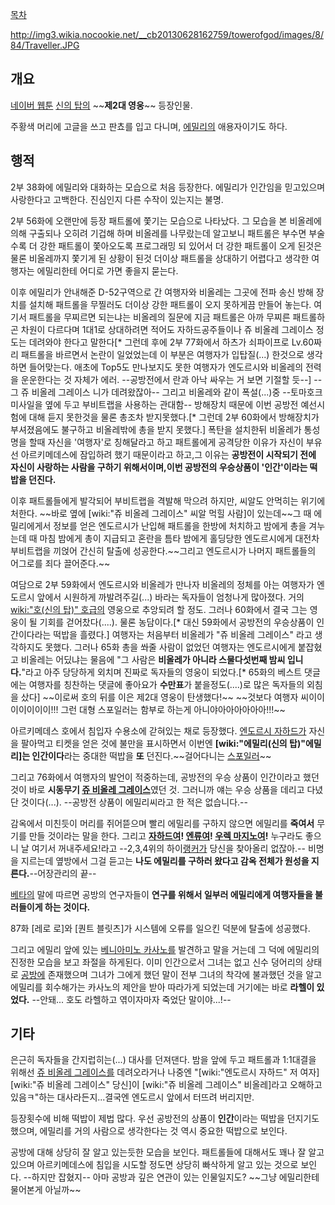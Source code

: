 [[목차]]

http://img3.wikia.nocookie.net/__cb20130628162759/towerofgod/images/8/84/Traveller.JPG

== 개요 ==
[[네이버 웹툰]] [[신의 탑]]의 ~~'''제2대 영웅'''~~ 등장인물.

주황색 머리에 고글을 쓰고 판쵸를 입고 다니며, [[에밀리(신의 탑)|에밀리]]의 애용자이기도 하다.

== 행적 ==
2부 38화에 에밀리와 대화하는 모습으로 처음 등장한다. 에밀리가 인간임을 믿고있으며 사랑한다고 고백한다. 진심인지 다른 수작이 있는지는 불명.

2부 56화에 오랜만에 등장 패트롤에 쫓기는 모습으로 나타났다. 그 모습을 본 비올레에 의해 구출되나 오히려 기겁해 하며 비올레를 나무랐는데 알고보니 패트롤은 부수면 부술수록 더 강한 패트롤이 쫓아오도록 프로그래밍 되 있어서 더 강한 패트롤이 오게 된것은 물론 비올레까지 쫓기게 된 상황이 된것 더이상 패트롤을 상대하기 어렵다고 생각한 여행자는 에밀리한테 어디로 가면 좋을지 묻는다. 

이후 에밀리가 안내해준 D-52구역으로 간 여행자와 비올레는 그곳에 전파 송신 방해 장치를 설치해 패트롤을 무찔러도 더이상 강한 패트롤이 오지 못하게끔 만들어 놓는다. 여기서 패트롤을 무찌르면 되는냐는 비올레의 질문에 지금 패트롤은 아까 무찌른 패트롤하곤 차원이 다르다며 1대1로 상대하려면 적어도 자하드공주들이나 쥬 비올레 그레이스 정도는 데려와야 한다고 말한다[* 그런데 후에 2부 77화에서 하츠가 쇠파이프로 Lv.60짜리 패트롤을 바르면서 논란이 일었었는데 이 부분은 여행자가 입탑질(...) 한것으로 생각하면 들어맞는다. 애초에 Top5도 만나보지도 못한 여행자가 엔도르시와 비올레의 전력을 운운한다는 것 자체가 에러. --공방전에서 란과 아낙 싸우는 거 보면 기절할 듯--] --그 쥬 비올레 그레이스 니가 데려왔잖아-- 그리고 비올레와 같이 폭설(...)중 --토마호크 미사일을 옆에 두고 부비트랩을 사용하는 관대함-- 방해장치 때문에 이번 공방전 예선시험에 대해 듣지 못한것을 물론 총조차 받지못했다.[* 그런데 2부 60화에서 방해장치가 부셔졌음에도 불구하고 비올레밖에 총을 받지 못했다.] 폭탄을 설치한뒤 비올레가 통성명을 할때 자신을 '여행자'로 칭해달라고 하고 패트롤에게 공격당한 이유가 자신이 부유선 아르키메데스에 잠입하려 했기 때문이라고 하고,그 이유는 '''공방전이 시작되기 전에 자신이 사랑하는 사람을 구하기 위해서이며,이번 공방전의 우승상품이 '인간'이라는 떡밥을 던진다.'''

이후 패트롤들에게 발각되어 부비트랩을 격발해 막으려 하지만, 씨알도 안먹히는 위기에 처한다. ~~바로 옆에 [wiki:"쥬 비올레 그레이스" 씨알 먹힐 사람]이 있는데~~그 때 에밀리에게서 정보를 얻은 엔도르시가 난입해 패트롤을 한방에 처치하고 밤에게 총을 겨누는데 때 마침 밤에게 총이 지급되고 혼란을 틈타 밤에게 홀딩당한 엔도르시에게 대전차 부비트랩을 끼얹어 간신히 탈출에 성공한다.~~그리고 엔도르시가 나머지 패트롤들의 어그로를 죄다 끌어준다.~~

여담으로 2부 59화에서 엔도르시와 비올레가 만나자 비올레의 정체를 아는 여행자가 엔도르시 앞에서 시원하게 까발려주길(...) 바라는 독자들이 엄청나게 많아졌다. 거의 [[wiki:"호(신의 탑)" 호]]급의 영웅으로 추앙되려 할 정도. 그러나 60화에서 결국 그는 영웅이 될 기회를 걷어찼다(....). 물론 농담이다.[* 대신 59화에서 공방전의 우승상품이 인간이다라는 떡밥을 흘렸다.] 여행자는 처음부터 비올레가 "쥬 비올레 그레이스" 라고 생각하지도 못했다. 그러나 65화 총을 쏴줄 사람이 없었던 여행자는 엔도르시에게 붙잡혔고 비올레는 어딨냐는 물음에 "그 사람은 '''비올레가 아니라 스물다섯번째 밤씨 입니다.'''"라고 아주 당당하게 외치며 진짜로 독자들의 영웅이 되었다.[* 65화의 베스트 댓글에는 여행자를 칭찬하는 댓글에 좋아요가 '''수만표'''가 붙을정도(....)로 많은 독자들의 외침을 샀다] ~~이로써 호의 뒤를 이은 제2대 영웅이 탄생했다!~~ ~~것보다 여행자 씨이이이이이이이!!! 그런 대형 스포일러는 함부로 하는게 아니야아아아아아아!!!~~ 

아르키메데스 호에서 침입자 수용소에 갇혀있는 채로 등장했다. [[엔도르시 자하드]]가 자신을 팔아먹고 티켓을 얻은 것에 불만을 표시하면서 이번엔 '''[wiki:"에밀리(신의 탑)"에밀리]는 인간이다'''라는 중대한 떡밥을 '''또''' 던진다.~~걸어다니는 [[스포일러]]~~

그리고 76화에서 여행자의 발언이 적중하는데, 공방전의 우승 상품이 인간이라고 했던 것이 바로 '''시동무기 [[쥬 비올레 그레이스]]'''였던 것. 그러니까 얘는 우승 상품을 데리고 다녔단 것이다(...). --공방전 상품이 에밀리씨라고 한 적은 없습니다.-- 

감옥에서 미친듯이 머리를 쥐어뜯으며 빨리 에밀리를 구하지 않으면 에밀리를 '''죽여서''' 무기를 만들 것이라는 말을 한다. 그리고 '''[[자하드(신의 탑)|자하드]]여! [[엔류]]여! [[우렉 마지노]]여!''' 누구라도 좋으니 날 여기서 꺼내주세요!라고 --2,3,4위의 하이[[랭커]]가 당신을 찾아올리 없잖아.-- 비명을 지르는데 옆방에서 그걸 듣고는 '''나도 에밀리를 구하러 왔다고 감옥 전체가 원성을 지른다.'''--어장관리의 끝-- 

[[베타(신의 탑)|베타]]의 말에 따르면 공방의 연구자들이 '''연구를 위해서 일부러 에밀리에게 여행자들을 불러들이게 하는 것이다.'''
 
87화 [레로 로]와 [퀀트 블릿츠]가 시스템에 오류를 일으킨 덕분에 탈출에 성공했다.

그리고 에밀리 앞에 있는 [[베니아미노 카사노]]를 발견하고 말을 거는데 그 덕에 에밀리의 진정한 모습을 보고 좌절을 하게된다. 이미 인간으로서 그녀는 없고 신수 덩어리의 상태로 [[공방]]에 존재했으며 그녀가 그에게 했던 말이 전부 그녀의 착각에 불과했던 것을 알고 에밀리를 회수해가는 카사노의 제안을 받아 따라가게 되었는데 거기에는 바로 '''라헬이 있었다.''' --안돼... 호도 라헬하고 엮이자마자 죽었단 말이야...!--

== 기타 ==
은근히 독자들을 간지럽히는(...) 대사를 던져댄다. 밤을 앞에 두고 패트롤과 1:1대결을 위해선 [[쥬 비올레 그레이스]]를 데려오라거나 나중엔 "[wiki:"엔도르시 자하드" 저 여자] [wiki:"쥬 비올레 그레이스" 당신]이 [wiki:"쥬 비올레 그레이스" 비올레]라고 오해하고 있음ㅋ"하는 대사라든지...결국엔 엔도르시 앞에서 터뜨려 버리지만.

등장횟수에 비해 떡밥이 제법 많다. 우선 공방전의 상품이 '''인간'''이라는 떡밥을 던지기도 했으며, 에밀리를 거의 사람으로 생각한다는 것 역시 중요한 떡밥으로 보인다. 

공방에 대해 상당히 잘 알고 있는듯한 모습을 보인다. 패트롤들에 대해서도 꽤나 잘 알고 있으며 아르키메데스에 침입을 시도할 정도면 상당히 빠삭하게 알고 있는 것으로 보인다. --하지만 잡혔지-- 아마 공방과 깊은 연관이 있는 인물일지도? ~~그냥 에밀리한테 물어본게 아닐까~~

